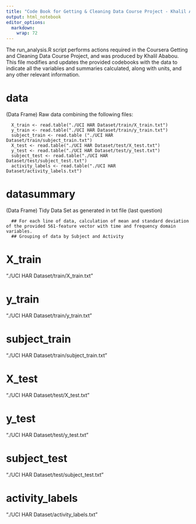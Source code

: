 ```yaml
---
title: "Code Book for Getting & Cleaning Data Course Project - Khalil Ababou Submission"
output: html_notebook
editor_options: 
  markdown: 
    wrap: 72
---
```


The run_analysis.R script performs actions required in the Coursera
Getting and Cleaning Data Course Project, and was produced by Khalil
Ababou. This file modifies and updates the provided codebooks with the
data to indicate all the variables and summaries calculated, along with
units, and any other relevant information.

# data

(Data Frame) Raw data combining the following files:

      X_train <- read.table("./UCI HAR Dataset/train/X_train.txt")
      y_train <- read.table("./UCI HAR Dataset/train/y_train.txt")
      subject_train <- read.table ("./UCI HAR Dataset/train/subject_train.txt")
      X_test <- read.table("./UCI HAR Dataset/test/X_test.txt")
      y_test <- read.table("./UCI HAR Dataset/test/y_test.txt")
      subject_test <- read.table("./UCI HAR Dataset/test/subject_test.txt")
      activity_labels <- read.table("./UCI HAR Dataset/activity_labels.txt")

# datasummary

(Data Frame) Tidy Data Set as generated in txt file (last question)

      ## For each line of data, calculation of mean and standard deviation of the provided 561-feature vector with time and frequency domain variables. 
      ## Grouping of data by Subject and Activity

# X_train
"./UCI HAR Dataset/train/X_train.txt"

# y_train 
"./UCI HAR Dataset/train/y_train.txt"

# subject_train 
"./UCI HAR Dataset/train/subject_train.txt"

# X_test 
"./UCI HAR Dataset/test/X_test.txt"

# y_test 
"./UCI HAR Dataset/test/y_test.txt"

# subject_test 
"./UCI HAR Dataset/test/subject_test.txt"

# activity_labels 
"./UCI HAR Dataset/activity_labels.txt"

